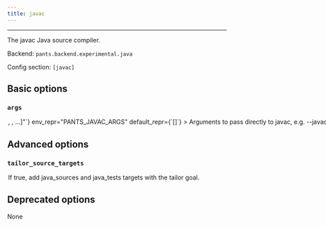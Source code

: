 ```yaml
---
title: javac
---
```



---

The javac Java source compiler.

Backend: <span className="color--primary">`pants.backend.experimental.java`</span>

Config section: <span className="color--primary">`[javac]`</span>

<span className={styles.options}>

## Basic options

### `args`

<Option
  cli_repr={`--javac-args="[<shell_str>, <shell_str>, ...]"`}
  env_repr="PANTS_JAVAC_ARGS"
  default_repr={`[]`}
>

Arguments to pass directly to javac, e.g. `--javac-args='-g -deprecation'`.

</Option>

## Advanced options

### `tailor_source_targets`

<Option
  cli_repr={`--[no-]javac-tailor-source-targets`}
  env_repr="PANTS_JAVAC_TAILOR_SOURCE_TARGETS"
  default_repr={`True`}
>

If true, add `java_sources` and `java_tests` targets with the `tailor` goal.

</Option>

## Deprecated options

None

</span>
